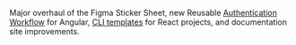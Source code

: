 Major overhaul of the Figma Sticker Sheet, new Reusable [Authentication Workflow](https://www.npmjs.com/package/@pxblue/angular-auth-workflow) for Angular, [CLI templates](https://github.com/etn-ccis/blui-react-cli-templates) for React projects, and documentation site improvements.
